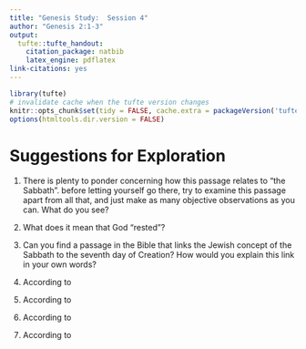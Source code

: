```yaml
---
title: "Genesis Study:  Session 4"
author: "Genesis 2:1-3"
output:
  tufte::tufte_handout:
    citation_package: natbib
    latex_engine: pdflatex
link-citations: yes
---
```


```r
library(tufte)
# invalidate cache when the tufte version changes
knitr::opts_chunk$set(tidy = FALSE, cache.extra = packageVersion('tufte'))
options(htmltools.dir.version = FALSE)
```

\vspace{0.2 in}

\newcommand{\vn}[1]{\textit{\textbf{#1}}}

\begin{adjustwidth}{}{-2 in}

\large{}

\begin{spacing}{1.7}

\texttt{\vn{1} Thus the heavens and the earth were finished, and all 
the host of them. \vn{2} And on the seventh day God finished his work 
that he had done, and he rested on the seventh day from all his work 
that he had done. \vn{3} So God blessed the seventh day and made it 
holy, because on it God rested from all his work that he had done in 
creation.   (ESV)}

\end{spacing}

\end{adjustwidth}

\vspace{0.3 in}

# Suggestions for Exploration

\large{}

1. There is plenty to ponder concerning how this passage relates to 
"the Sabbath".  \emph{However,} before letting yourself go there, try to 
examine this passage apart from all that, and just make as many 
objective observations as you can.  What do you see?

\vspace{0.5 in}

2. What does it mean that God "rested"?

\vspace{0.5 in}

3. Can you find a passage in the Bible that links the Jewish concept of 
the Sabbath to the seventh day of Creation?  How would you explain this 
link in your own words?

\vspace{0.5 in}

4. According to 

\vspace{0.5 in}

5. According to 

\vspace{0.5 in}

6. According to 

\vspace{0.5 in}

7. According to 

